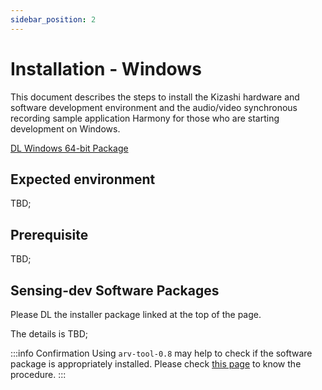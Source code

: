 ```yaml
---
sidebar_position: 2
---
```


# Installation - Windows

This document describes the steps to install the Kizashi hardware and software development environment and the audio/video synchronous recording sample application Harmony for those who are starting development on Windows.


<div class="jsx-section">
<div class="board">
<a class="card" href="/">DL Windows 64-bit Package</a>
</div></div>

## Expected environment

TBD;

## Prerequisite

TBD;

## Sensing-dev Software Packages

Please DL the installer package linked at the top of the page.

The details is TBD;

:::info Confirmation
Using `arv-tool-0.8` may help to check if the software package is appropriately installed. Please check [this page](/docs/external/aravis/arv-tools.md) to know the procedure.
:::